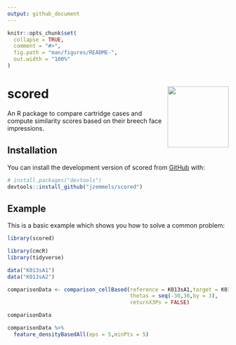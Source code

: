 ```yaml
---
output: github_document
---
```


<!-- README.md is generated from README.Rmd. Please edit that file -->

```r
knitr::opts_chunk$set(
  collapse = TRUE,
  comment = "#>",
  fig.path = "man/figures/README-",
  out.width = "100%"
)
```

# scored <img src="man/figures/logo.png" align="right" height="139" />

<!-- badges: start -->
<!-- badges: end -->

An R package to compare cartridge cases and compute similarity scores based on their breech face impressions.

## Installation

You can install the development version of scored from [GitHub](https://github.com/) with:

``` r
# install.packages("devtools")
devtools::install_github("jzemmels/scored")
```

## Example

This is a basic example which shows you how to solve a common problem:

```r
library(scored)

library(cmcR)
library(tidyverse)

data("K013sA1")
data("K013sA2")
```


```r
comparisonData <- comparison_cellBased(reference = K013sA1,target = K013sA2,
                                       thetas = seq(-30,30,by = 3),
                                       returnX3Ps = FALSE)

comparisonData
```

```r
comparisonData %>%
  feature_densityBasedAll(eps = 5,minPts = 5)
```

